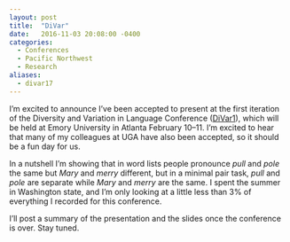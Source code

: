 ```yaml
---
layout: post
title:  "DiVar"
date:   2016-11-03 20:08:00 -0400
categories:
  - Conferences
  - Pacific Northwest
  - Research
aliases:
  - divar17
---
```


I'm excited to announce I've been accepted to present at the first iteration of the Diversity and Variation in Language Conference ([DiVar1](http://linguistics.emory.edu/home/conferences/divar1/index.html)), which will be held at Emory University in Atlanta February 10--11. I'm excited to hear that many of my colleagues at UGA have also been accepted, so it should be a fun day for us.

In a nutshell I'm showing that in word lists people pronounce *pull* and *pole* the same but *Mary* and *merry* different, but in a minimal pair task, *pull* and *pole* are separate while *Mary* and *merry* are the same. I spent the summer in Washington state, and I'm only looking at a little less than 3% of everything I recorded for this conference.

I'll post a summary of the presentation and the slides once the conference is over. Stay tuned.
